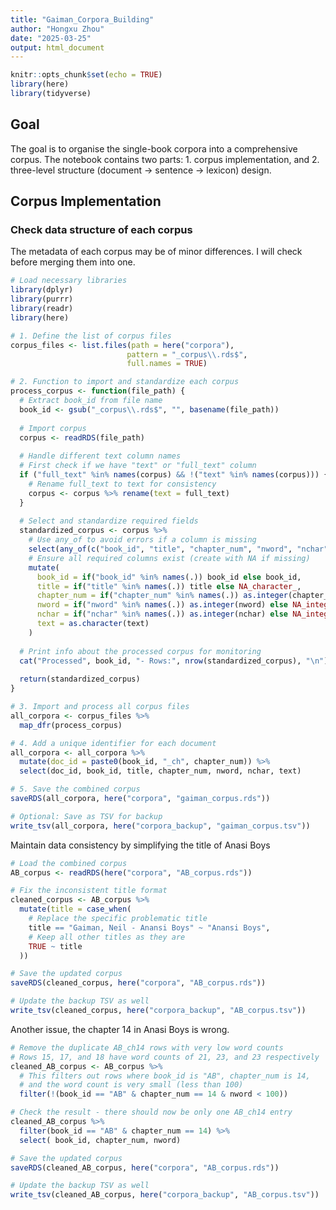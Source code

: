 ```yaml
---
title: "Gaiman_Corpora_Building"
author: "Hongxu Zhou"
date: "2025-03-25"
output: html_document
---
```


```r
knitr::opts_chunk$set(echo = TRUE)
library(here)
library(tidyverse)
```

## Goal

The goal is to organise the single-book corpora into a comprehensive corpus. The notebook contains two parts: 1. corpus implementation, and 2. three-level structure (document -\> sentence -\> lexicon) design.

## Corpus Implementation

### Check data structure of each corpus

The metadata of each corpus may be of minor differences. I will check before merging them into one.

```r
# Load necessary libraries
library(dplyr)
library(purrr)
library(readr)
library(here)

# 1. Define the list of corpus files
corpus_files <- list.files(path = here("corpora"), 
                          pattern = "_corpus\\.rds$", 
                          full.names = TRUE)

# 2. Function to import and standardize each corpus
process_corpus <- function(file_path) {
  # Extract book_id from file name
  book_id <- gsub("_corpus\\.rds$", "", basename(file_path))
  
  # Import corpus
  corpus <- readRDS(file_path)
  
  # Handle different text column names
  # First check if we have "text" or "full_text" column
  if ("full_text" %in% names(corpus) && !("text" %in% names(corpus))) {
    # Rename full_text to text for consistency
    corpus <- corpus %>% rename(text = full_text)
  }
  
  # Select and standardize required fields
  standardized_corpus <- corpus %>%
    # Use any_of to avoid errors if a column is missing
    select(any_of(c("book_id", "title", "chapter_num", "nword", "nchar", "text"))) %>%
    # Ensure all required columns exist (create with NA if missing)
    mutate(
      book_id = if("book_id" %in% names(.)) book_id else book_id,
      title = if("title" %in% names(.)) title else NA_character_,
      chapter_num = if("chapter_num" %in% names(.)) as.integer(chapter_num) else NA_integer_,
      nword = if("nword" %in% names(.)) as.integer(nword) else NA_integer_,
      nchar = if("nchar" %in% names(.)) as.integer(nchar) else NA_integer_,
      text = as.character(text)
    )
  
  # Print info about the processed corpus for monitoring
  cat("Processed", book_id, "- Rows:", nrow(standardized_corpus), "\n")
  
  return(standardized_corpus)
}

# 3. Import and process all corpus files
all_corpora <- corpus_files %>%
  map_dfr(process_corpus)

# 4. Add a unique identifier for each document
all_corpora <- all_corpora %>%
  mutate(doc_id = paste0(book_id, "_ch", chapter_num)) %>%
  select(doc_id, book_id, title, chapter_num, nword, nchar, text)

# 5. Save the combined corpus
saveRDS(all_corpora, here("corpora", "gaiman_corpus.rds"))

# Optional: Save as TSV for backup
write_tsv(all_corpora, here("corpora_backup", "gaiman_corpus.tsv"))
```

Maintain data consistency by simplifying the title of Anasi Boys

```r

# Load the combined corpus
AB_corpus <- readRDS(here("corpora", "AB_corpus.rds"))

# Fix the inconsistent title format
cleaned_corpus <- AB_corpus %>%
  mutate(title = case_when(
    # Replace the specific problematic title
    title == "Gaiman, Neil - Anansi Boys" ~ "Anansi Boys",
    # Keep all other titles as they are
    TRUE ~ title
  ))

# Save the updated corpus
saveRDS(cleaned_corpus, here("corpora", "AB_corpus.rds"))

# Update the backup TSV as well
write_tsv(cleaned_corpus, here("corpora_backup", "AB_corpus.tsv"))
```

Another issue, the chapter 14 in Anasi Boys is wrong.

```r




# Remove the duplicate AB_ch14 rows with very low word counts
# Rows 15, 17, and 18 have word counts of 21, 23, and 23 respectively
cleaned_AB_corpus <- AB_corpus %>%
  # This filters out rows where book_id is "AB", chapter_num is 14, 
  # and the word count is very small (less than 100)
  filter(!(book_id == "AB" & chapter_num == 14 & nword < 100))

# Check the result - there should now be only one AB_ch14 entry
cleaned_AB_corpus %>%
  filter(book_id == "AB" & chapter_num == 14) %>%
  select( book_id, chapter_num, nword)

# Save the updated corpus
saveRDS(cleaned_AB_corpus, here("corpora", "AB_corpus.rds"))

# Update the backup TSV as well
write_tsv(cleaned_AB_corpus, here("corpora_backup", "AB_corpus.tsv"))
```
